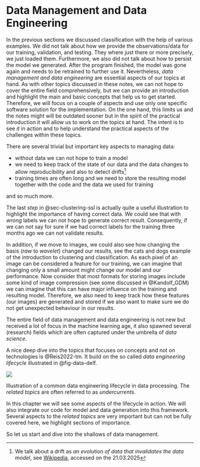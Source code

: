 # Data Management and Data Engineering {.unnumbered}

In the previous sections we discussed classification with the help of various examples. 
We did not talk about how we provide the observations/data for our training, validation, and testing.
They where just there or more precisely, we just loaded them.
Furthermore, we also did not talk about how to persist the model we generated.
After the program finished, the model was gone again and needs to be retrained to further use it.
Nevertheless, _data management and data engineering_ are essential aspects of our topics at hand.
As with other topics discussed in these notes, we can not hope to cover the entire field comprehensively, but we can provide an introduction and highlight the main and basic concepts that help us to get started.
Therefore, we will focus on a couple of aspects and use only one specific software solution for the implementation.
On the one hand, this limits us and the notes might will be outdated sooner but in the spirit of the practical introduction it will allow us to work on the topics at hand.
The intent is to see _it_ in action and to help understand the practical aspects of the challenges within these topics.

There are several trivial but important key aspects to managing data:

- without data we can not hope to train a model
- we need to keep track of the state of our data and the data changes to allow reproducibility and also to detect drifts[^drift]
- training times are often long and we need to store the resulting model together with the code and the data we used for training

and so much more.

The last _step_ in @sec-clustering-ssl is actually quite a useful illustration to highlight the importance of having correct data. 
We could see that with _wrong_ labels we can not hope to generate correct result.
Consequently, if we can not say for sure if we had correct labels for the training three months ago we can not validate results.

In addition, if we move to images, we could also see how changing the basis (_raw_ to _wavelet_) changed our results, see the cats and dogs example of the introduction to clustering and classification.
As each pixel of an image can be considered a feature for our training, we can imagine that changing only a small amount might change our model and our performance. 
Now consider that most formats for storing images include some kind of image compression (see some discussed in @Kandolf_GDM) we can imagine that this can have major influence on the training and resulting model.
Therefore, we also need to keep track how these features (our images) are generated and stored if we also want to make sure we do not get unexpected behaviour in our results. 

The entire field of data management and data engineering is not new but received a lot of focus in the machine learning age, it also spawned several (research) fields which are often captured under the umbrella of _data science_.

A nice deep dive into the topics that focuses on concepts and not on technologies is @Reis2022-tm.
It build on the so called _data engineering lifecycle_ illustrated in @fig-data-delf.

:::: {#fig-data-delf}

![](../_assets/data/data_eng_lifecycle)

Illustration of a common data engineering lifecycle in data processing. The _related topics_ are often referred to as _undercurrents_.
::::

In this chapter we will see some aspects of the lifecycle in action. 
We will also integrate our code for model and data generation into this framework.
Several aspects to the _related topics_ are very important but can not be fully covered here, we highlight sections of importance.

So let us start and dive into the shallows of data management.

[^drift]: We talk about a drift as _an evolution of data that invalidates the data model_, see [Wikipedia](https://en.wikipedia.org/wiki/Concept_drift), accessed on the 21.03.2025